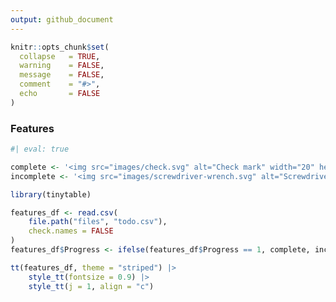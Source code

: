 ```yaml
---
output: github_document
---
```


<!-- README.md is generated from README.Rmd. Please edit this file -->

```r
knitr::opts_chunk$set(
  collapse   = TRUE,
  warning    = FALSE,
  message    = FALSE,
  comment    = "#>",
  echo       = FALSE
)
```

### Features

```r
#| eval: true

complete <- '<img src="images/check.svg" alt="Check mark" width="20" height="20">'
incomplete <- '<img src="images/screwdriver-wrench.svg" alt="Screwdriver wrench" width="20" height="20">'

library(tinytable)

features_df <- read.csv(
    file.path("files", "todo.csv"),
    check.names = FALSE
)
features_df$Progress <- ifelse(features_df$Progress == 1, complete, incomplete)

tt(features_df, theme = "striped") |>
    style_tt(fontsize = 0.9) |>
    style_tt(j = 1, align = "c")
```